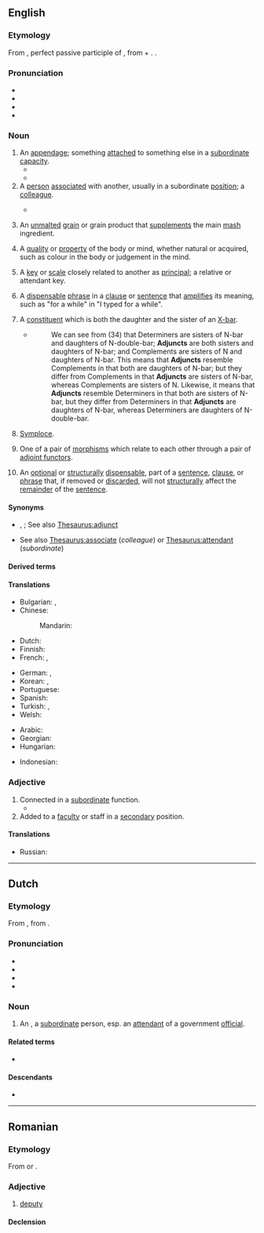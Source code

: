 ==English==
{{wikipedia}}

===Etymology===
{{root|en|ine-pro|*yewg-}}
From {{uder|en|la|adiunctus}}, perfect passive participle of {{m|la|adiungō||join to}}, from {{m|la|ad}} + {{m|la|iungō||join}}. {{doublet|en|adjoint}}.

===Pronunciation===
* {{IPA|en|/ˈæd͡ʒ.ʌŋkt/}}
* {{audio|en|En-us-adjunct.ogg|Audio (US)}}
* {{rhymes|en|ædʒʌŋkt|s=2}}
* {{hyphenation|en|ad|junct}}

===Noun===
{{en-noun}}

# An [[appendage]]; something [[attach]]ed to something else in a [[subordinate]] [[capacity]].
#* {{RQ:Marlowe Tamburlaine|1|I|ii|url=https://books.google.com/books?id=0HFGOmnsvAMC&pg=PP22|Lie here ye weedes that I diſdaine to weare,<br>This compleat armor, and this curtle-axe<br>Are '''adiuncts''' more beſeeming ''Tamburlaine''.}}
#* {{RQ:Shakespeare Love's Labour's Lost|IV|iii|135|passage=Learning is but an '''adiunct''' to our ſelfe,<br>And where we are, our Learning likewiſe is.}}
# A [[person]] [[associate]]d with another, usually in a subordinate [[position]]; a [[colleague]].
#* {{RQ:Wotton Parallel}}
#*: {{quote|en|Lord Cottington (as an '''adjunct''' of singular experience and trust)}}
# {{lb|en|brewing}} An [[unmalted]] [[grain]] or grain product that [[supplement]]s the main [[mash]] ingredient.
# {{lb|en|dated|metaphysics}} A [[quality]] or [[property]] of the body or mind, whether natural or acquired, such as colour in the body or judgement in the mind.
# {{lb|en|music}} A [[key]] or [[scale]] closely related to another as [[principal]]; a relative or attendant key.
# {{lb|en|grammar}} A [[dispensable]] [[phrase]] in a [[clause]] or [[sentence]] that [[amplify|amplifies]] its meaning, such as "for a while" in "I typed for a while".
# {{lb|en|syntax|X-bar theory}} A [[constituent]] which is both the daughter and the sister of an [[X-bar]].
#* {{quote-book|en|year=1988|author=Andrew Radford| title=Transformational grammar: a first course| location=Cambridge, UK| publisher=Cambridge University Press| page=177}}
#*: We can see from (34) that Determiners are sisters of N-bar and daughters of N-double-bar; '''Adjuncts''' are both sisters and daughters of N-bar; and Complements are sisters of N and daughters of N-bar. This means that '''Adjuncts''' resemble Complements in that both are daughters of N-bar; but they differ from Complements in that '''Adjuncts''' are sisters of N-bar, whereas Complements are sisters of N. Likewise, it means that '''Adjuncts''' resemble Determiners in that both are sisters of N-bar, but they differ from Determiners in that '''Adjuncts''' are daughters of N-bar, whereas Determiners are daughters of N-double-bar.
# {{lb|en|rhetoric}} [[symploce|Symploce]].
# {{lb|en|category theory}} One of a pair of [[morphism]]s which relate to each other through a pair of [[adjoint functor]]s.
# {{lb|en|linguistics}} An [[optional]]  or [[structurally]] [[dispensable]], part of a [[sentence]], [[clause]], or [[phrase]] that, if removed or [[discarded]], will not [[structurally]] affect the [[remainder]] of the [[sentence]].

====Synonyms====
* {{sense|something attached to something else}} {{l|en|addition}}, {{l|en|supplement}}; See also [[Thesaurus:adjunct]]
* {{sense|person associated with another}} See also [[Thesaurus:associate]] (''colleague'') or [[Thesaurus:attendant]] (''subordinate'')

====Derived terms====
{{der2|en
|adjunct professor
|adjunct treatment
|noun adjunct
|numerary adjunct
|adjuncthood
|adjunction
|adjunctive}}

====Translations====
{{trans-top|appendage}}
* Bulgarian: {{t+|bg|притурка}}, {{t+|bg|приложение}}
* Chinese:
*: Mandarin: {{t+|cmn|从属}}
* Dutch: {{t+|nl|bepaling|f}}
* Finnish: {{t+|fi|adjunkti}}
* French: {{t+|fr|complément|m}}, {{t+|fr|attribut|m}}
{{trans-mid}}
* German: {{t|de|Hilfs-}}, {{t|de|Zusatz-}}
* Korean: {{t|ko|부가물}}, {{t|ko|부속물}}
* Portuguese: {{t+|pt|adjunto|m}}
* Spanish: {{t+|es|adjunto|m}}
* Turkish: {{t+|tr|ek}}, {{t+|tr|ilave}}
* Welsh: {{t+|cy|ychwanegiad|m}}
{{trans-bottom}}

{{trans-top|grammar: dispensable phrase}}
* Arabic: {{t|ar|فَضْلَة|f}}
* Georgian: {{t|ka|გარემოება}}
* Hungarian: {{t|hu|[[szabad]] [[bővítmény]]}}
{{trans-mid}}
* Indonesian: {{t+|id|keterangan}}
{{trans-bottom}}

===Adjective===
{{en-adj}}

# Connected in a [[subordinate]] function.
#* {{RQ:Shakespeare King John|III|iii|11|passage=Though that my death were '''adiunct''' to my Act,<br>By heauen I would doe it.}}
# Added to a [[faculty]] or staff in a [[secondary]] position.

====Translations====
{{trans-top|Connected in a subordinate function}}
* Russian: {{t+|ru|дополнительный|m}}
{{trans-mid}}
{{trans-bottom}}

----

==Dutch==

===Etymology===
From {{inh|nl|dum|adjoinct}}, from {{der|nl|la|adiunctus}}.

===Pronunciation===
* {{IPA|nl|/ɑˈdjʏŋkt/|/ɑtˈjʏŋkt/}}
* {{audio|nl|Nl-adjunct.ogg|Audio}}
* {{hyphenation|nl|ad|junct}}
* {{rhymes|nl|ʏŋkt}}

===Noun===
{{nl-noun|m|-en|-}}

# An {{l|en|adjunct}}, a [[subordinate]] person, esp. an [[attendant]] of a government [[official]].

====Related terms====
* {{l|nl|adjunct-directeur}}

====Descendants====
* {{desc|id|bor=1|ajun}}

----

==Romanian==

===Etymology===
From {{bor|ro|de|Adjunkt}} or {{bor|ro|la|adjunctus}}.

===Adjective===
{{ro-adj}}

# [[deputy]]

====Declension====
{{ro-decl-adj}}